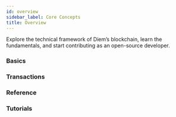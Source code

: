 ```yaml
---
id: overview
sidebar_label: Core Concepts
title: Overview
---
```


Explore the technical framework of Diem’s blockchain, learn the fundamentals, and start contributing as an open-source developer.

### Basics

<CardsWrapper>
  <SimpleTextCard
    icon="img/protocol-overview.svg"
    iconDark="img/protocol-overview-dark.svg"
    overlay="Key concepts of the Diem Blockchain"
    title="Protocol Overview"
    to="/docs/core/diem-protocol"
  />
  <SimpleTextCard
    icon="img/diem-nodes.svg"
    iconDark="img/diem-nodes-dark.svg"
    overlay="Introduction to Validator and FullNodes"
    title="Diem Nodes"
    to="/docs/core/nodes"
  />
  <SimpleTextCard
    icon="img/accounts.svg"
    iconDark="img/accounts-dark.svg"
    overlay="Introduction to account creation, addresses, keys, and currencies"
    title="Accounts"
    to="/docs/core/accounts"
  />
  <SimpleTextCard
    icon="img/gas.svg"
    iconDark="img/gas-dark.svg"
    overlay="Learn how the Diem Payment Network uses gas units to charge a transaction fee."
    title="Gas"
    to="/docs/core/gas"
  />
  <SimpleTextCard
    icon="img/events.svg"
    iconDark="img/events-dark.svg"
    overlay="Event types and how to query them"
    title="Events"
    to="/docs/core/events"
  />
  <SimpleTextCard
    icon="img/diem-clients.svg"
    iconDark="img/diem-clients-dark.svg"
    overlay="Overview of Diem clients"
    title="Diem Clients"
    to="/docs/core/clients"
  />
</CardsWrapper>

### Transactions

<CardsWrapper>
  <SimpleTextCard
    icon="img/transaction-types.svg"
    iconDark="img/transaction-types-dark.svg"
    overlay="Overview of creation/minting, administration, and payment"
    title="Transaction Types"
    to="/docs/core/transaction-types"
  />
  <SimpleTextCard
    icon="img/life-of-a-transaction.svg"
    iconDark="img/life-of-a-transaction-dark.svg"
    overlay="Follow a transaction from submission to being committed to the Diem Blockchain"
    title="Life of a Transaction"
    to="/docs/core/life-of-a-transaction"
  />
  <SimpleTextCard
    icon="img/my-first-transaction.svg"
    iconDark="img/my-first-transaction-dark.svg"
    overlay="Create and execute your first Diem transaction on the testnet
"
    title="My First Transaction"
    to="/docs/core/my-first-transaction"
  />
</CardsWrapper>

### Reference

<CardsWrapper>
  <SimpleTextCard
    icon="img/json-rpc-api.svg"
    iconDark="img/json-rpc-api-dark.svg"
    overlay="GitHub overview of Diem client API"
    title="JSON-RPC API"
    to="https://github.com/diem/diem/blob/master/json-rpc/json-rpc-spec.md"
  />
  <SimpleTextCard
    icon="img/python-sdk.svg"
    iconDark="img/python-sdk-dark.svg"
    overlay="The Python SDK on GitHub"
    title="Python SDK"
    to="https://github.com/diem/libra-client-sdk-python"
  />
  <SimpleTextCard
    icon="img/java-sdk.svg"
    iconDark="img/java-sdk-dark.svg"
    overlay="The Java SDK on GitHub"
    title="Java SDK"
    to="https://github.com/diem/libra-client-sdk-java"
  />
  <SimpleTextCard
    icon="img/go-sdk.svg"
    iconDark="img/go-sdk-dark.svg"
    overlay="The Go SDK on GitHub"
    title="Go SDK"
    to="https://github.com/diem/libra-client-sdk-go"
  />
  <SimpleTextCard
    icon="img/cli-reference.svg"
    iconDark="img/cli-reference-dark.svg"
    overlay="Reference documentation for the Diem CLI"
    title="CLI Reference"
    to="/docs/core/diem-cli"
  />
</CardsWrapper>

### Tutorials

<CardsWrapper>
  <SimpleTextCard
    icon="img/run-a-local-network.svg"
    iconDark="img/run-a-local-network-dark.svg"
    overlay="Create a local test validator network for testing and debugging"
    title="Run a Local Network"
    to="/docs/core/run-local-network"
  />
  <SimpleTextCard
    icon="img/query-the-blockchain.svg"
    iconDark="img/query-the-blockchain-dark.svg"
    overlay="Query types and examples"
    title="Query the Blockchain"
    to="/docs/core/query-the-blockchain"
  />
  <SimpleTextCard
    icon="img/my-first-client.svg"
    iconDark="img/my-first-client-dark.svg"
    overlay="Learn how the key elements in the client SDKs work"
    title="My First Client"
    to="/docs/core/my-first-client"
  />
</CardsWrapper>
